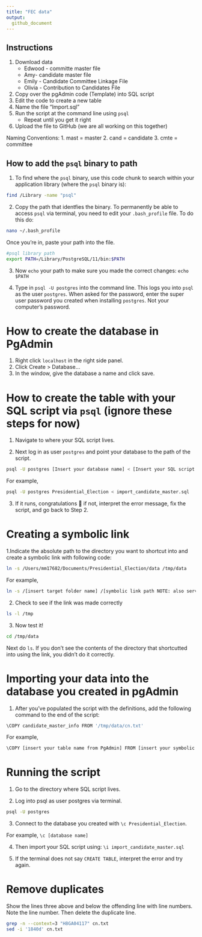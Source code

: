 ```yaml
---
title: "FEC data"
output:
  github_document
---
```


## Instructions
1. Download data 
    - Edwood - committe master file 
    - Amy- candidate master file 
    - Emily - Candidate Committee Linkage File 
    - Olivia - Contribution to Candidates File 
 2. Copy over the pgAdmin code (Template) into SQL script 
 3. Edit the code to create a new table
 5. Name the file "Import.sql"
 4. Run the script at the command line using `psql`
    - Repeat until you get it right
 6. Upload the file to GitHub (we are all working on this together)

Naming Conventions:
1. mast = master
2. cand = candidate 
3. cmte = committee

##  How to add the `psql` binary to path

1. To find where the `psql` binary, use this code chunk to search within your application library (where the `psql` binary is):

```bash
find /Library -name "psql"
```

2. Copy the path that identfies the binary. To permanently be able to access `psql` via terminal, you need to edit your `.bash_profile` file. To do this do:

```bash
nano ~/.bash_profile
```

Once you're in, paste your path into the file.

```bash
#psql library path
export PATH=/Library/PostgreSQL/11/bin:$PATH
```

3. Now `echo` your path to make sure you made the correct changes: `echo $PATH`

4. Type in `psql -U postgres` into the command line. This logs you into `psql` as the user `postgres`. When asked for the password, enter the super user password you created when installing `postgres`. Not your computer's password. 

# How to create the database in PgAdmin

1. Right click `localhost` in the right side panel.
2. Click Create > Database...
3. In the window, give the database a name and click save.

# How to create the table with your SQL script via `psql` (ignore these steps for now)

1. Navigate to where your SQL script lives.

2. Next log in as user `postgres` and point your database to the path of the script.

```bash
psql -U postgres [Insert your database name] < [Insert your SQL script name here]
```

For example, 
```bash
psql -U postgres Presidential_Election < import_candidate_master.sql
```

3. If it runs, congratulations 🎉 if not, interpret the error message, fix the script, and go back to Step 2. 

# Creating a symbolic link

1.Indicate the absolute path to the directory you want to shortcut into and create a symbolic link with following code: 

```bash
ln -s /Users/mm17682/Documents/Presidential_Election/data /tmp/data
```

For example, 

```bash
ln -s /[insert target folder name] /[symbolic link path NOTE: also serves as shortcut name]
```

2. Check to see if the link was made correctly
```bash
ls -l /tmp
```

3. Now test it!
```bash
cd /tmp/data
```

Next do `ls`. If you don't see the contents of the directory that shortcutted into using the link, you didn't do it correctly. 

# Importing your data into the database you created in pgAdmin

1. After you've populated the script with the definitions, add the following \COPY command to the end of the script: 

```bash
\COPY candidate_master_info FROM '/tmp/data/cn.txt'
```

For example,

```bash
\COPY [insert your table name from PgAdmin] FROM [insert your symbolic path with your file name at the end]
```

# Running the script

1. Go to the directory where SQL script lives. 

2. Log into psql as user postgres via terminal.

```bash
psql -U postgres 
```

3. Connect to the database you created with `\c Presidential_Election`.

For example, 
`\c [database name]`

4. Then import your SQL script using:
`\i import_candidate_master.sql`

5. If the terminal does not say `CREATE TABLE`, interpret the error and try again. 

# Remove duplicates

Show the lines three above and below the offending line with line numbers. Note the line number. Then delete the duplicate line. 

```bash
grep -n --context=3 "H8GA04117" cn.txt 
sed -i '1840d' cn.txt
```